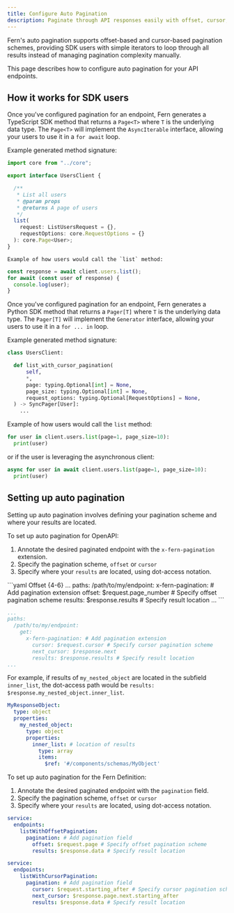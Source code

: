 ```yaml
---
title: Configure Auto Pagination
description: Paginate through API responses easily with offset, cursor, and link-based pagination.
---
```


<Markdown src="/snippets/pro-callout.mdx"/>

Fern's auto pagination supports offset-based and cursor-based pagination schemes,
providing SDK users with simple iterators to loop through all results instead of
managing pagination complexity manually.

This page describes how to configure auto pagination for your API endpoints.

## How it works for SDK users

<Tabs>
<Tab title="TypeScript" language="typescript">

  Once you've configured pagination for an endpoint, Fern generates a TypeScript
  SDK method that returns a `Page<T>` where `T` is the underlying data type. The
  `Page<T>` will implement the `AsyncIterable` interface, allowing your users to
  use it in a `for await` loop.

  Example generated method signature:
  ```typescript UsersClient.ts {10-13}
  import core from "../core";

  export interface UsersClient {

    /**
     * List all users
     * @param props 
     * @returns A page of users
     */
    list(
      request: ListUsersRequest = {}, 
      requestOptions: core.RequestOptions = {}
    ): core.Page<User>;
  }
  ```

    Example of how users would call the `list` method:
  ```typescript
  const response = await client.users.list();
  for await (const user of response) {
    console.log(user);
  }
  ```
  
</Tab>
<Tab title="Python" language="python">

  Once you've configured pagination for an endpoint, Fern generates a Python SDK
  method that returns a `Pager[T]` where `T` is the underlying data type. The
  `Pager[T]` will implement the `Generator` interface, allowing your users to
  use it in a `for ... in` loop.

  Example generated method signature:
  ```python client.py {3-9}
  class UsersClient:

    def list_with_cursor_pagination(
        self,
        *,
        page: typing.Optional[int] = None,
        page_size: typing.Optional[int] = None,
        request_options: typing.Optional[RequestOptions] = None,
    ) -> SyncPager[User]:
      ...
  ```

  Example of how users would call the `list` method:
  ```python
  for user in client.users.list(page=1, page_size=10):
    print(user)
  ```

  or if the user is leveraging the asynchronous client:
  ```python
  async for user in await client.users.list(page=1, page_size=10):
    print(user)
  ```
</Tab>
</Tabs>


## Setting up auto pagination

Setting up auto pagination involves defining your pagination scheme and where
your results are located.

<AccordionGroup>
<Accordion title="OpenAPI">

To set up auto pagination for OpenAPI:

1. Annotate the desired paginated endpoint with the `x-fern-pagination` extension.
1. Specify the pagination scheme, `offset` or `cursor`
1. Specify where your `results` are located, using dot-access notation.


<CodeBlocks>
```yaml Offset {4-6}
...
paths:
  /path/to/my/endpoint:
    x-fern-pagination: # Add pagination extension
      offset: $request.page_number # Specify offset pagination scheme
      results: $response.results # Specify result location
...
```

```yaml Cursor {5-8}
...
paths:
  /path/to/my/endpoint:
    get:
      x-fern-pagination: # Add pagination extension
        cursor: $request.cursor # Specify cursor pagination scheme
        next_cursor: $response.next
        results: $response.results # Specify result location
...
```
</CodeBlocks>

<Info title="How to find the location of your results">

  For example, if results of `my_nested_object` are located in the subfield
  `inner_list`, the dot-access path would be `results:
  $response.my_nested_object.inner_list`.

  ```yaml {4, 7}
  MyResponseObject:
    type: object
    properties:
      my_nested_object:
        type: object
        properties:
          inner_list: # location of results
            type: array
            items:
              $ref: '#/components/schemas/MyObject'
  ```
</Info>
</Accordion>

<Accordion title="Fern Definition">

To set up auto pagination for the Fern Definition:

1. Annotate the desired paginated endpoint with the `pagination` field.
1. Specify the pagination scheme, `offset` or `cursor`
1. Specify where your `results` are located, using dot-access notation.

<CodeBlocks>

```yaml Offset {6}
service:
  endpoints:
    listWithOffsetPagination:
      pagination: # Add pagination field
        offset: $request.page # Specify offset pagination scheme
        results: $response.data # Specify result location
```

```yaml Cursor {7}
service:
  endpoints:
    listWithCursorPagination:
      pagination: # Add pagination field
        cursor: $request.starting_after # Specify cursor pagination scheme
        next_cursor: $response.page.next.starting_after
        results: $response.data # Specify result location
```

</CodeBlocks>
</Accordion>
</AccordionGroup>
